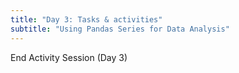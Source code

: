 ```yaml
---
title: "Day 3: Tasks & activities"
subtitle: "Using Pandas Series for Data Analysis"
---
```



::: {.center-text .body-text-xl .teal-text}
End Activity Session (Day 3)
:::



